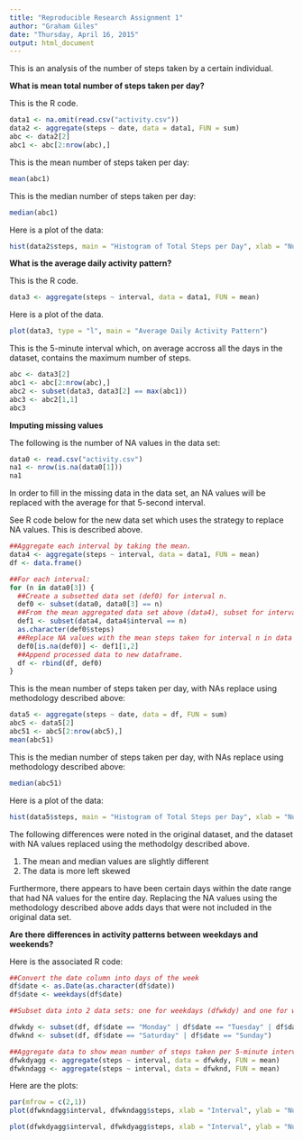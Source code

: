 ```yaml
---
title: "Reproducible Research Assignment 1"
author: "Graham Giles"
date: "Thursday, April 16, 2015"
output: html_document
---
```


This is an analysis of the number of steps taken by a certain individual.

**What is mean total number of steps taken per day?**

This is the R code.

```r
data1 <- na.omit(read.csv("activity.csv"))
data2 <- aggregate(steps ~ date, data = data1, FUN = sum)
abc <- data2[2]
abc1 <- abc[2:nrow(abc),]
```

This is the mean number of steps taken per day:
```r
mean(abc1)
```

This is the median number of steps taken per day:
```r
median(abc1)
```

Here is a plot of the data:

```r
hist(data2$steps, main = "Histogram of Total Steps per Day", xlab = "Number of Steps per Day")
```



**What is the average daily activity pattern?**

This is the R code.

```r
data3 <- aggregate(steps ~ interval, data = data1, FUN = mean)
```

Here is a plot of the data.

```r
plot(data3, type = "l", main = "Average Daily Activity Pattern")
```

This is the 5-minute interval which, on average accross all the days in the dataset, contains the maximum number of steps.

```r
abc <- data3[2]
abc1 <- abc[2:nrow(abc),]
abc2 <- subset(data3, data3[2] == max(abc1))
abc3 <- abc2[1,1]
abc3
```



**Imputing missing values**

The following is the number of NA values in the data set:

```r
data0 <- read.csv("activity.csv")
na1 <- nrow(is.na(data0[1]))
na1
```


In order to fill in the missing data in the data set, an NA values will be replaced with the average for that 5-second interval.

See R code below for the new data set which uses the strategy to replace NA values. This is described above.

```r

##Aggregate each interval by taking the mean.
data4 <- aggregate(steps ~ interval, data = data1, FUN = mean)
df <- data.frame()

##For each interval:
for (n in data0[3]) {
  ##Create a subsetted data set (def0) for interval n.
  def0 <- subset(data0, data0[3] == n)
  ##From the mean aggregated data set above (data4), subset for interval n.
  def1 <- subset(data4, data4$interval == n)
  as.character(def0$steps)
  ##Replace NA values with the mean steps taken for interval n in data set def0
  def0[is.na(def0)] <- def1[1,2]
  ##Append processed data to new dataframe.
  df <- rbind(df, def0)
}
```

This is the mean number of steps taken per day, with NAs replace using methodology described above:
```r

data5 <- aggregate(steps ~ date, data = df, FUN = sum)
abc5 <- data5[2]
abc51 <- abc5[2:nrow(abc5),]
mean(abc51)
```

This is the median number of steps taken per day, with NAs replace using methodology described above:
```r
median(abc51)
```

Here is a plot of the data:

```r
hist(data5$steps, main = "Histogram of Total Steps per Day", xlab = "Number of Steps per Day")
```

The following differences were noted in the original dataset, and the dataset with NA values replaced using the methodolgy described above.

1. The mean and median values are slightly different
2. The data is more left skewed

Furthermore, there appears to have been certain days within the date range that had NA values for the entire day. Replacing the NA values using the methodology described above adds days that were not included in the original data set.



**Are there differences in activity patterns between weekdays and weekends?**

Here is the associated R code:

```r
##Convert the date column into days of the week
df$date <- as.Date(as.character(df$date))
df$date <- weekdays(df$date)

##Subset data into 2 data sets: one for weekdays (dfwkdy) and one for weekends (dfwknd)

dfwkdy <- subset(df, df$date == "Monday" | df$date == "Tuesday" | df$date == "Wednesday" | df$date == "Thursday" | df$date == "Friday")
dfwknd <- subset(df, df$date == "Saturday" | df$date == "Sunday")

##Aggregate data to show mean number of steps taken per 5-minute interval, averaged accross all days. Perform this aggregation on both weekday and weekend data sets.
dfwkdyagg <- aggregate(steps ~ interval, data = dfwkdy, FUN = mean)
dfwkndagg <- aggregate(steps ~ interval, data = dfwknd, FUN = mean)
```

Here are the plots:

```r
par(mfrow = c(2,1))
plot(dfwkndagg$interval, dfwkndagg$steps, xlab = "Interval", ylab = "Number of steps", main ="Weekend", type ="l")

plot(dfwkdyagg$interval, dfwkdyagg$steps, xlab = "Interval", ylab = "Number of steps", main = "Weekday", type ="l")
```